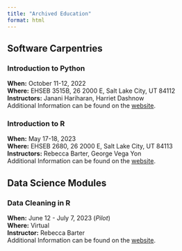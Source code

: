 ```yaml
---
title: "Archived Education"
format: html
---
```


## Software Carpentries

### Introduction to Python
**When:** October 11-12, 2022\
**Where:** EHSEB 3515B, 26 2000 E, Salt Lake City, UT 84112\
**Instructors:** Janani Hariharan, Harriet Dashnow\
Additional Information can be found on the [website](https://quinlan-lab.github.io/2022-10-11-Utah-Python/).


### Introduction to R
**When:** May 17-18, 2023\
**Where:** EHSEB 2680, 26 2000 E, Salt Lake City, UT 84113\
**Instructors:** Rebecca Barter, George Vega Yon\
Additional Information can be found on the [website](https://uofudelphi.github.io/2023-05-17-Intro_R/).


## Data Science Modules

### Data Cleaning in R
**When:** June 12 - July 7, 2023 (*Pilot*)\
**Where:** Virtual\
**Instructor:** Rebecca Barter  
Additional Information can be found on the [website](https://utah.instructure.com/courses/907377).